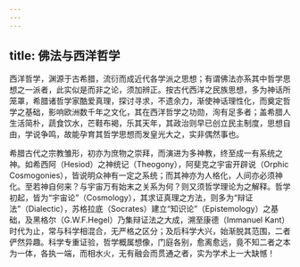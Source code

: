```yaml
---
---
---
```

title: 佛法与西洋哲学
---




西洋哲学，渊源于古希腊，流衍而成近代各学派之思想；有谓佛法亦系其中哲学思想之一派者，此实似是而非之论，须加辨正。按古代西洋之民族思想，多为神话所笼罩，希腊诸哲学家酷爱真理，探讨寻求，不遗余力，渐使神话理性化，而奠定哲学之基础，影响欧洲数千年之文化，其在西洋哲学之功勋，洵有足多者；盖希腊人生活简朴，蔬食饮水，芒鞋布褐，乐其天年，其政治则早已创立民主制度，思想自由，学说争鸣，故能孕育其哲学思想而发皇光大之，实非偶然事也。

希腊古代之宗教雏形，初亦为庶物之崇拜，而演进为多神教，终至成一有系统之神。如希西阿（Hesiod）之神统记（Theogony），阿斐克之宇宙开辟说（Orphic Cosmogonies），皆说明众神有一定之系统；而其神亦为人格化，人间亦必须神化。至若神自何来？与宇宙万有始末之关系为何？则又须哲学理论为之解释。哲学初起，皆为“宇宙论”（Cosmology），其求证真理之方法，则多为“辩证法”（Dialectic），苏格拉底（Socrates）建立“知识论”（Epistemology）之基础，及黑格尔（G.W.F.Hegel）乃集辩证法之大成，溯至康德（Immanuel Kant）时代为止，常与科学相混合，无严格之区分；及后科学大兴，始渐脱其范围，二者俨然异趣。科学专重证验，哲学概属想像，门庭各别，愈离愈远，竟不知二者之本为一体，各执一端，而相水火，无有融会而贯通之者，实为学术上一大缺憾！